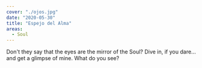 ```yaml
---
cover: "./ojos.jpg"
date: "2020-05-30"
title: "Espejo del Alma"
areas:
  - Soul
---
```


Don't they say that the eyes are the mirror of the Soul? Dive in, if you dare... and get a glimpse of mine. What do you see?